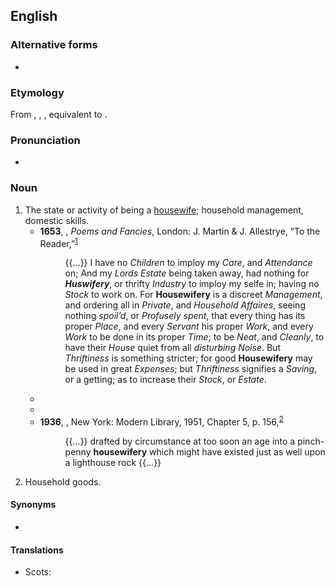 ==English==

===Alternative forms===
* {{alter|en|housewifry||obsolete}}

===Etymology===
From {{inh|en|enm|huswyfery}}, {{m|enm|huswyffrye}}, {{m|enm|howswyfry}}, equivalent to {{suffix|en|housewife|ry}}.

===Pronunciation===
* {{a|UK}} {{IPA|en|/ˈhaʊswɪfəɹi/|/ˈhaʊswɪfɹi/}}

===Noun===
{{en-noun|-|+}}

# The state or activity of being a [[housewife]]; household management, domestic skills. {{defdate|from 15th c.}}
#* '''1653''', {{w|Margaret Cavendish, Duchess of Newcastle-upon-Tyne|Margaret Cavendish}}, ''Poems and Fancies'', London: J. Martin & J. Allestrye, “To the Reader,”<sup>[http://name.umdl.umich.edu/A53061.0001.001]</sup>
#*: {{...}} I have no ''Children'' to imploy my ''Care'', and ''Attendance'' on; And my ''Lords Estate'' being taken away, had nothing for '''''Huswifery''''', or thrifty ''Industry'' to imploy my selfe in; having no ''Stock'' to work on. For '''Housewifery''' is a discreet ''Management'', and ordering all in ''Private'', and ''Household Affaires'', seeing nothing ''spoil’d'', or ''Profusely spent'', that every thing has its proper ''Place'', and every ''Servant'' his proper ''Work'', and every ''Work'' to be done in its proper ''Time''; to be ''Neat'', and ''Cleanly'', to have their ''House'' quiet from all ''disturbing Noise''. But ''Thriftiness'' is something stricter; for good '''Housewifery''' may be used in great ''Expenses''; but ''Thriftiness'' signifies a ''Saving'', or a getting; as to increase their ''Stock'', or ''Estate''.
#* {{RQ:Hardy Jude the Obscure|chapter=V|passage=When the schoolmaster got back Sue was making a pretence of doing some '''housewifery''' as if she lived there.}}
#* {{RQ:West Return of the Soldier|page=47|passage="How you've forgotten," she cried, and ran up to him, rattling her keys and looking grave with '''housewifery''', and I was left alone with the dusk and the familiar things.}}
#* '''1936''', {{w|William Faulkner}}, ''{{w|Absalom, Absalom!}}'' New York: Modern Library, 1951, Chapter 5, p. 156,<sup>[https://archive.org/details/absalomabsalom00faul]</sup>
#*: {{...}} drafted by circumstance at too soon an age into a pinch-penny '''housewifery''' which might have existed just as well upon a lighthouse rock {{...}}
# {{lb|en|obsolete}} Household goods. {{defdate|16th-19th c.}}

====Synonyms====
* {{l|en|housewifeship}}

====Translations====
{{trans-top|the state of being a housewife}}
* Scots: {{t|sco|housewifeskip}}
{{trans-mid}}
{{trans-bottom}}